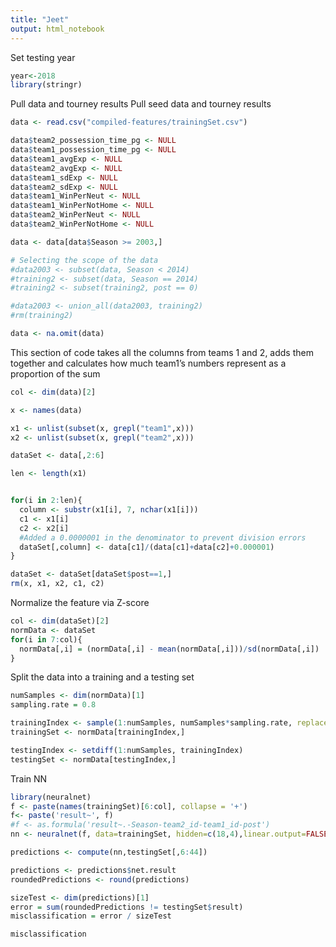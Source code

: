 ```yaml
---
title: "Jeet"
output: html_notebook
---
```


Set testing year
```r
year<-2018
library(stringr)
```


Pull data and tourney results
Pull seed data and tourney results
```r
data <- read.csv("compiled-features/trainingSet.csv")
```

```r
data$team2_possession_time_pg <- NULL
data$team1_possession_time_pg <- NULL
data$team1_avgExp <- NULL
data$team2_avgExp <- NULL
data$team1_sdExp <- NULL
data$team2_sdExp <- NULL
data$team1_WinPerNeut <- NULL
data$team1_WinPerNotHome <- NULL
data$team2_WinPerNeut <- NULL
data$team2_WinPerNotHome <- NULL

data <- data[data$Season >= 2003,]
```

```r
# Selecting the scope of the data
#data2003 <- subset(data, Season < 2014)
#training2 <- subset(data, Season == 2014)
#training2 <- subset(training2, post == 0)

#data2003 <- union_all(data2003, training2)
#rm(training2)

data <- na.omit(data)
```


This section of code takes all the columns from teams 1 and 2, adds them together and calculates how much team1's numbers represent as a proportion of the sum
```r
col <- dim(data)[2]

x <- names(data)

x1 <- unlist(subset(x, grepl("team1",x)))
x2 <- unlist(subset(x, grepl("team2",x)))

dataSet <- data[,2:6]

len <- length(x1)


for(i in 2:len){
  column <- substr(x1[i], 7, nchar(x1[i]))
  c1 <- x1[i]
  c2 <- x2[i]
  #Added a 0.0000001 in the denominator to prevent division errors
  dataSet[,column] <- data[c1]/(data[c1]+data[c2]+0.000001)
}

dataSet <- dataSet[dataSet$post==1,]
rm(x, x1, x2, c1, c2)
```


Normalize the feature via Z-score
```r
col <- dim(dataSet)[2]
normData <- dataSet
for(i in 7:col){
  normData[,i] = (normData[,i] - mean(normData[,i]))/sd(normData[,i])
}
```

Split the data into a training and a testing set
```r
numSamples <- dim(normData)[1]
sampling.rate = 0.8

trainingIndex <- sample(1:numSamples, numSamples*sampling.rate, replace = FALSE)
trainingSet <- normData[trainingIndex,]

testingIndex <- setdiff(1:numSamples, trainingIndex)
testingSet <- normData[testingIndex,]
```


Train NN
```r
library(neuralnet)
f <- paste(names(trainingSet)[6:col], collapse = '+')
f<- paste('result~', f)
#f <- as.formula('result~.-Season-team2_id-team1_id-post')
nn <- neuralnet(f, data=trainingSet, hidden=c(18,4),linear.output=FALSE)
```

```r
predictions <- compute(nn,testingSet[,6:44])

predictions <- predictions$net.result
roundedPredictions <- round(predictions)

sizeTest <- dim(predictions)[1]
error = sum(roundedPredictions != testingSet$result)
misclassification = error / sizeTest

misclassification
```


